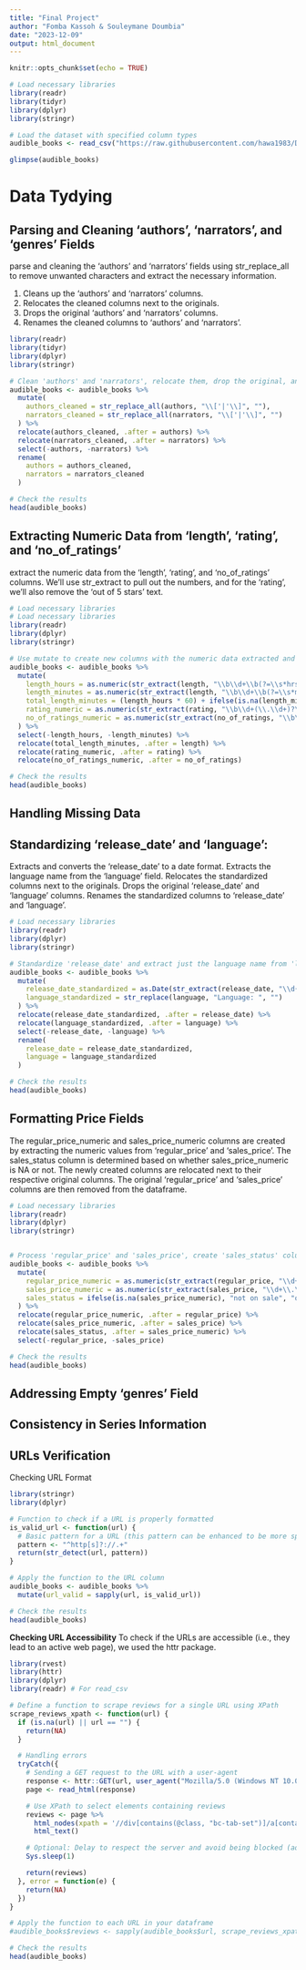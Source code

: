 ---
title: "Final Project"
author: "Fomba Kassoh & Souleymane Doumbia"
date: "2023-12-09"
output: html_document
---

```{r setup, include=FALSE}
knitr::opts_chunk$set(echo = TRUE)
```

```{r}
# Load necessary libraries
library(readr)
library(tidyr)
library(dplyr)
library(stringr)

# Load the dataset with specified column types
audible_books <- read_csv("https://raw.githubusercontent.com/hawa1983/DATA607/main/audible_books.csv")

glimpse(audible_books)
```

# Data Tydying

## Parsing and Cleaning 'authors', 'narrators', and 'genres' Fields
 parse and cleaning the 'authors' and 'narrators' fields using str_replace_all to remove unwanted characters and extract the necessary information.
 
1. Cleans up the 'authors' and 'narrators' columns.
2. Relocates the cleaned columns next to the originals.
3. Drops the original 'authors' and 'narrators' columns.
4. Renames the cleaned columns to 'authors' and 'narrators'.

```{r}
library(readr)
library(tidyr)
library(dplyr)
library(stringr)

# Clean 'authors' and 'narrators', relocate them, drop the original, and rename the cleaned columns
audible_books <- audible_books %>%
  mutate(
    authors_cleaned = str_replace_all(authors, "\\['|'\\]", ""),
    narrators_cleaned = str_replace_all(narrators, "\\['|'\\]", "")
  ) %>%
  relocate(authors_cleaned, .after = authors) %>%
  relocate(narrators_cleaned, .after = narrators) %>%
  select(-authors, -narrators) %>%
  rename(
    authors = authors_cleaned,
    narrators = narrators_cleaned
  )

# Check the results
head(audible_books)

```

## Extracting Numeric Data from 'length', 'rating', and 'no_of_ratings'
extract the numeric data from the 'length', 'rating', and 'no_of_ratings' columns. We'll use str_extract to pull out the numbers, and for the 'rating', we'll also remove the 'out of 5 stars' text.
```{r}
# Load necessary libraries
# Load necessary libraries
library(readr)
library(dplyr)
library(stringr)

# Use mutate to create new columns with the numeric data extracted and immediately drop the intermediate columns
audible_books <- audible_books %>%
  mutate(
    length_hours = as.numeric(str_extract(length, "\\b\\d+\\b(?=\\s*hrs)")),
    length_minutes = as.numeric(str_extract(length, "\\b\\d+\\b(?=\\s*mins)")),
    total_length_minutes = (length_hours * 60) + ifelse(is.na(length_minutes), 0, length_minutes),
    rating_numeric = as.numeric(str_extract(rating, "\\b\\d+(\\.\\d+)?\\b")),
    no_of_ratings_numeric = as.numeric(str_extract(no_of_ratings, "\\b\\d+\\b"))
  ) %>%
  select(-length_hours, -length_minutes) %>%
  relocate(total_length_minutes, .after = length) %>%
  relocate(rating_numeric, .after = rating) %>%
  relocate(no_of_ratings_numeric, .after = no_of_ratings)

# Check the results
head(audible_books)


```


## Handling Missing Data

## Standardizing 'release_date' and 'language': 
Extracts and converts the 'release_date' to a date format.
Extracts the language name from the 'language' field.
Relocates the standardized columns next to the originals.
Drops the original 'release_date' and 'language' columns.
Renames the standardized columns to 'release_date' and 'language'.
```{r}
# Load necessary libraries
library(readr)
library(dplyr)
library(stringr)

# Standardize 'release_date' and extract just the language name from 'language', rearrange them, drop the original, and rename
audible_books <- audible_books %>%
  mutate(
    release_date_standardized = as.Date(str_extract(release_date, "\\d{2}-\\d{2}-\\d{2,4}"), format = "%m-%d-%y"),
    language_standardized = str_replace(language, "Language: ", "")
  ) %>%
  relocate(release_date_standardized, .after = release_date) %>%
  relocate(language_standardized, .after = language) %>%
  select(-release_date, -language) %>%
  rename(
    release_date = release_date_standardized,
    language = language_standardized
  )

# Check the results
head(audible_books)

```

## Formatting Price Fields
The regular_price_numeric and sales_price_numeric columns are created by extracting the numeric values from 'regular_price' and 'sales_price'.
The sales_status column is determined based on whether sales_price_numeric is NA or not.
The newly created columns are relocated next to their respective original columns.
The original 'regular_price' and 'sales_price' columns are then removed from the dataframe.


```{r}
# Load necessary libraries
library(readr)
library(dplyr)
library(stringr)


# Process 'regular_price' and 'sales_price', create 'sales_status' column, rearrange, drop the original, and rename
audible_books <- audible_books %>%
  mutate(
    regular_price_numeric = as.numeric(str_extract(regular_price, "\\d+\\.\\d+")),
    sales_price_numeric = as.numeric(str_extract(sales_price, "\\d+\\.\\d+")),
    sales_status = ifelse(is.na(sales_price_numeric), "not on sale", "on sale")
  ) %>%
  relocate(regular_price_numeric, .after = regular_price) %>%
  relocate(sales_price_numeric, .after = sales_price) %>%
  relocate(sales_status, .after = sales_price_numeric) %>%
  select(-regular_price, -sales_price)

# Check the results
head(audible_books)

```


## Addressing Empty 'genres' Field

## Consistency in Series Information

## URLs Verification
Checking URL Format

```{r}
library(stringr)
library(dplyr)

# Function to check if a URL is properly formatted
is_valid_url <- function(url) {
  # Basic pattern for a URL (this pattern can be enhanced to be more specific)
  pattern <- "^http[s]?://.+"
  return(str_detect(url, pattern))
}

# Apply the function to the URL column
audible_books <- audible_books %>%
  mutate(url_valid = sapply(url, is_valid_url))

# Check the results
head(audible_books)

```

**Checking URL Accessibility**
To check if the URLs are accessible (i.e., they lead to an active web page), we used the httr package.

```{r}
library(rvest)
library(httr)
library(dplyr)
library(readr) # For read_csv

# Define a function to scrape reviews for a single URL using XPath
scrape_reviews_xpath <- function(url) {
  if (is.na(url) || url == "") {
    return(NA)
  }

  # Handling errors
  tryCatch({
    # Sending a GET request to the URL with a user-agent
    response <- httr::GET(url, user_agent("Mozilla/5.0 (Windows NT 10.0; Win64; x64) AppleWebKit/537.36 (KHTML, like Gecko) Chrome/58.0.3029.110 Safari/537.36"))
    page <- read_html(response)

    # Use XPath to select elements containing reviews
    reviews <- page %>%
      html_nodes(xpath = '//div[contains(@class, "bc-tab-set")]/a[contains(@class, "bc-tab-heading")]') %>%
      html_text()

    # Optional: Delay to respect the server and avoid being blocked (adjust as needed)
    Sys.sleep(1)

    return(reviews)
  }, error = function(e) {
    return(NA)
  })
}

# Apply the function to each URL in your dataframe
#audible_books$reviews <- sapply(audible_books$url, scrape_reviews_xpath, USE.NAMES = FALSE)

# Check the results
head(audible_books)


```



